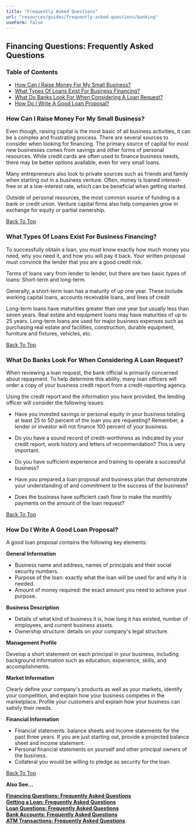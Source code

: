 ```yaml
---
title: "Frequently Asked Questions"
url: "resources/guides/frequently-asked-questions/banking"
useForm: false
---
```



Financing Questions: Frequently Asked Questions
-----------------------------------------------

### Table of Contents

*   [How Can I Raise Money For My Small Business?](#1)
*   [What Types Of Loans Exist For Business Financing?](#2)
*   [What Do Banks Look For When Considering A Loan Request?](#3)
*   [How Do I Write A Good Loan Proposal?](#4)

### How Can I Raise Money For My Small Business?

Even though, raising capital is the most basic of all business activities, it can be a complex and frustrating process. There are several sources to consider when looking for financing. The primary source of capital for most new businesses comes from savings and other forms of personal resources. While credit cards are often used to finance business needs, there may be better options available, even for very small loans.

Many entrepreneurs also look to private sources such as friends and family when starting out in a business venture. Often, money is loaned interest-free or at a low-interest rate, which can be beneficial when getting started.

Outside of personal resources, the most common source of funding is a bank or credit union. Venture capital firms also help companies grow in exchange for equity or partial ownership.

[Back To Top](#top)

### What Types Of Loans Exist For Business Financing?

To successfully obtain a loan, you must know exactly how much money you need, why you need it, and how you will pay it back. Your written proposal must convince the lender that you are a good credit risk.

Terms of loans vary from lender to lender, but there are two basic types of loans: Short-term and long-term.

Generally, a short-term loan has a maturity of up one year. These include working capital loans, accounts receivable loans, and lines of credit

Long-term loans have maturities greater than one year but usually less than seven years. Real estate and equipment loans may have maturities of up to 25 years. Long-term loans are used for major business expenses such as purchasing real estate and facilities, construction, durable equipment, furniture and fixtures, vehicles, etc.

[Back To Top](#top)

### What Do Banks Look For When Considering A Loan Request?

When reviewing a loan request, the bank official is primarily concerned about repayment. To help determine this ability, many loan officers will order a copy of your business credit report from a credit-reporting agency.

Using the credit report and the information you have provided, the lending officer will consider the following issues:

*   Have you invested savings or personal equity in your business totaling at least 25 to 50 percent of the loan you are requesting? Remember, a lender or investor will not finance 100 percent of your business.
    
*   Do you have a sound record of credit-worthiness as indicated by your credit report, work history and letters of recommendation? This is very important.
    
*   Do you have sufficient experience and training to operate a successful business?
    
*   Have you prepared a loan proposal and business plan that demonstrate your understanding of and commitment to the success of the business?
    
*   Does the business have sufficient cash flow to make the monthly payments on the amount of the loan request?

[Back To Top](#top)

### How Do I Write A Good Loan Proposal?

A good loan proposal contains the following key elements:

**General Information**

*   Business name and address, names of principals and their social security numbers.
*   Purpose of the loan: exactly what the loan will be used for and why it is needed.
*   Amount of money required: the exact amount you need to achieve your purpose.

**Business Description**

*   Details of what kind of business it is, how long it has existed, number of employees, and current business assets.
*   Ownership structure: details on your company's legal structure.

**Management Profile**

Develop a short statement on each principal in your business, including background information such as education, experience, skills, and accomplishments.

**Market Information**

Clearly define your company's products as well as your markets, identify your competition, and explain how your business competes in the marketplace. Profile your customers and explain how your business can satisfy their needs.

**Financial Information**

*   Financial statements: balance sheets and income statements for the past three years. If you are just starting out, provide a projected balance sheet and income statement.
*   Personal financial statements on yourself and other principal owners of the business.
*   Collateral you would be willing to pledge as security for the loan.

[Back To Top](#top)

**Also See...**

[**Financing Questions: Frequently Asked Questions**](/resources/guides/frequently-asked-questions/financing-questions-faq)  
[**Getting a Loan: Frequently Asked Questions**](/resources/guides/frequently-asked-questions/getting-loan-faq)  
[**Loan Questions: Frequently Asked Questions**](/resources/guides/frequently-asked-questions/loan-questions-faq)  
[**Bank Accounts: Frequently Asked Questions**](/resources/guides/frequently-asked-questions/bank-accounts-faq)  
[**ATM Transactions: Frequently Asked Questions**](/resources/guides/frequently-asked-questions/atm-transactions-faq)  